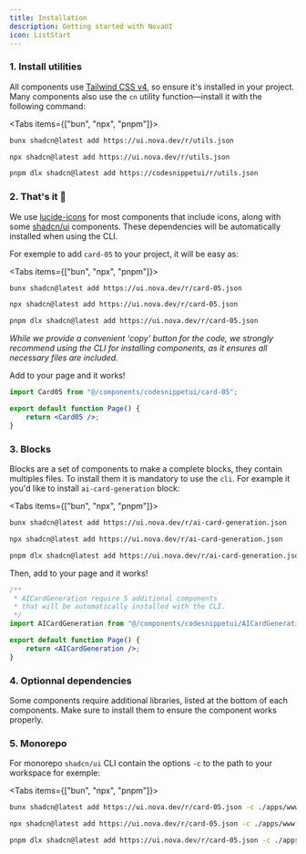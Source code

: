 ```yaml
---
title: Installation
description: Getting started with NovaUI
icon: ListStart
---
```


### 1. Install utilities


All components use [Tailwind CSS v4](https://tailwindcss.com/docs/installation/framework-guides/nextjs), so ensure it's installed in your project.
Many components also use the `cn` utility function—install it with the following command:

<Tabs items={["bun", "npx", "pnpm"]}>

```bash tab="bun"
bunx shadcn@latest add https://ui.nova.dev/r/utils.json
```

```bash tab="npx"
npx shadcn@latest add https://ui.nova.dev/r/utils.json
```

```bash tab="pnpm"
pnpm dlx shadcn@latest add https://codesnippetui/r/utils.json
```

</Tabs>

### 2. That's it 🎉

We use [lucide-icons](https://lucide.dev/guide/installation) for most components that include icons, along with some [shadcn/ui](https://ui.shadcn.com/) components. These dependencies will be automatically installed when using the CLI.

For exemple to add `card-05` to your project, it will be easy as:

<Tabs items={["bun", "npx", "pnpm"]}>

```bash tab="bun"
bunx shadcn@latest add https://ui.nova.dev/r/card-05.json
```

```bash tab="npx"
npx shadcn@latest add https://ui.nova.dev/r/card-05.json
```

```bash tab="pnpm"
pnpm dlx shadcn@latest add https://ui.nova.dev/r/card-05.json
```

</Tabs>

_While we provide a convenient 'copy' button for the code, we strongly recommend using the CLI for installing components, as it ensures all necessary files are included._

Add to your page and it works!

```jsx
import Card05 from "@/components/codesnippetui/card-05";

export default function Page() {
    return <Card05 />;
}
```


### 3. Blocks

Blocks are a set of components to make a complete blocks, they contain multiples files. To install them it is mandatory to use the `cli`. For example it you'd like to install `ai-card-generation` block:

<Tabs items={["bun", "npx", "pnpm"]}>

```bash tab="bun"
bunx shadcn@latest add https://ui.nova.dev/r/ai-card-generation.json
```

```bash tab="npx"
npx shadcn@latest add https://ui.nova.dev/r/ai-card-generation.json
```

```bash tab="pnpm"
pnpm dlx shadcn@latest add https://ui.nova.dev/r/ai-card-generation.json
```

</Tabs>

Then, add to your page and it works!

```jsx
/**
 * AICardGeneration require 5 additional components
 * that will be automatically installed with the CLI.
 */
import AICardGeneration from "@/components/codesnippetui/AICardGeneration";

export default function Page() {
    return <AICardGeneration />;
}
```

### 4. Optionnal dependencies

Some components require additional libraries, listed at the bottom of each components. Make sure to install them to ensure the component works properly.

### 5. Monorepo

For monorepo `shadcn/ui` CLI contain the options `-c` to the path to your workspace for exemple:

<Tabs items={["bun", "npx", "pnpm"]}>

```bash tab="bun"
bunx shadcn@latest add https://ui.nova.dev/r/card-05.json -c ./apps/www
```

```bash tab="npx"
npx shadcn@latest add https://ui.nova.dev/r/card-05.json -c ./apps/www
```

```bash tab="pnpm"
pnpm dlx shadcn@latest add https://ui.nova.dev/r/card-05.json -c ./apps/www
```

</Tabs>
